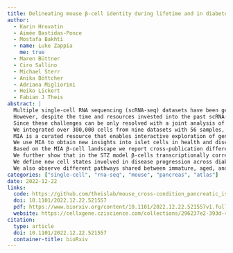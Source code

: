 ```yaml
---
title: Delineating mouse β-cell identity during lifetime and in diabetes with a single cell atlas
author:
  - Karin Hrovatin
  - Aimée Bastidas-Ponce
  - Mostafa Bakhti
  - name: Luke Zappia
    me: true
  - Maren Büttner
  - Ciro Sallino
  - Michael Sterr
  - Anika Böttcher
  - Adriana Migliorini
  - Heiko Lickert
  - Fabian J Theis
abstract: |
  Multiple single-cell RNA sequencing (scRNA-seq) datasets have been generated to study pancreatic islet cells during development, homeostasis, and diabetes progression.
  However, despite the time and resources invested into the past scRNA-seq studies, there is still no consensus on islet cell states and associated pathways in health and dysfunction as well as the value of frequently used preclinical mouse diabetes models.
  Since these challenges can be only resolved with a joint analysis of multiple datasets, we present a scRNA-seq cross-condition mouse islet atlas (MIA).
  We integrated over 300,000 cells from nine datasets with 56 samples, varying in age, sex, and diabetes models, including autoimmune type 1 diabetes (T1D) model (NOD), gluco-/lipotoxicity T2D model (db/db), and chemical streptozotocin (STZ) β-cell ablation model.
  MIA is a curated resource that enables interactive exploration of gene expression and transfer of cell types and states.
  We use MIA to obtain new insights into islet cells in health and disease that cannot be reached from individual datasets.
  Based on the MIA β-cell landscape we report cross-publication differences between previously suggested marker genes of individual phenotypes.
  We further show that in the STZ model β-cells transcriptionally correlate to human T2D and mouse db/db model β-cells, but are less similar to human T1D and mouse NOD model β-cells.
  We define new cell states involved in disease progression across diabetes models.
  We also observe different pathways shared between immature, aged, and diabetes model β-cell states. In conclusion, our work presents the first comprehensive analysis of β-cell responses to different stressors, providing a roadmap for the understanding of β-cell plasticity, compensation, and demise.
categories: ["single-cell", "rna-seq", "mouse", "pancreas", "atlas"]
date: 2022-12-22
links:
  code: https://github.com/theislab/mouse_cross-condition_pancreatic_islet_atlas
  doi: 10.1101/2022.12.22.521557
  pdf: https://www.biorxiv.org/content/10.1101/2022.12.22.521557v1.full.pdf
  website: https://cellxgene.cziscience.com/collections/296237e2-393d-4e31-b590-b03f74ac5070
citation:
  type: article
  doi: 10.1101/2022.12.22.521557
  container-title: bioRxiv
---
```

